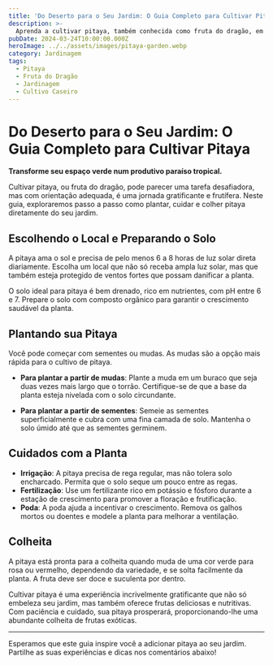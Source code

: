 ```yaml
---
title: 'Do Deserto para o Seu Jardim: O Guia Completo para Cultivar Pitaya'
description: >-
  Aprenda a cultivar pitaya, também conhecida como fruta do dragão, em seu próprio jardim. Este guia completo cobrirá desde o plantio até a colheita, tornando fácil para você desfrutar desta delícia exótica.
pubDate: 2024-03-24T10:00:00.000Z
heroImage: ../../assets/images/pitaya-garden.webp
category: Jardinagem
tags:
  - Pitaya
  - Fruta do Dragão
  - Jardinagem
  - Cultivo Caseiro
---
```


# Do Deserto para o Seu Jardim: O Guia Completo para Cultivar Pitaya

**Transforme seu espaço verde num produtivo paraíso tropical.**

Cultivar pitaya, ou fruta do dragão, pode parecer uma tarefa desafiadora, mas com orientação adequada, é uma jornada gratificante e frutífera. Neste guia, exploraremos passo a passo como plantar, cuidar e colher pitaya diretamente do seu jardim.

## Escolhendo o Local e Preparando o Solo

A pitaya ama o sol e precisa de pelo menos 6 a 8 horas de luz solar direta diariamente. Escolha um local que não só receba ampla luz solar, mas que também esteja protegido de ventos fortes que possam danificar a planta.

O solo ideal para pitaya é bem drenado, rico em nutrientes, com pH entre 6 e 7. Prepare o solo com composto orgânico para garantir o crescimento saudável da planta.

## Plantando sua Pitaya

Você pode começar com sementes ou mudas. As mudas são a opção mais rápida para o cultivo de pitaya.

- **Para plantar a partir de mudas**: Plante a muda em um buraco que seja duas vezes mais largo que o torrão. Certifique-se de que a base da planta esteja nivelada com o solo circundante.

- **Para plantar a partir de sementes**: Semeie as sementes superficialmente e cubra com uma fina camada de solo. Mantenha o solo úmido até que as sementes germinem.

## Cuidados com a Planta

- **Irrigação**: A pitaya precisa de rega regular, mas não tolera solo encharcado. Permita que o solo seque um pouco entre as regas.
- **Fertilização**: Use um fertilizante rico em potássio e fósforo durante a estação de crescimento para promover a floração e frutificação.
- **Poda**: A poda ajuda a incentivar o crescimento. Remova os galhos mortos ou doentes e modele a planta para melhorar a ventilação.

## Colheita

A pitaya está pronta para a colheita quando muda de uma cor verde para rosa ou vermelho, dependendo da variedade, e se solta facilmente da planta. A fruta deve ser doce e suculenta por dentro.

Cultivar pitaya é uma experiência incrivelmente gratificante que não só embeleza seu jardim, mas também oferece frutas deliciosas e nutritivas. Com paciência e cuidado, sua pitaya prosperará, proporcionando-lhe uma abundante colheita de frutas exóticas.

---

Esperamos que este guia inspire você a adicionar pitaya ao seu jardim. Partilhe as suas experiências e dicas nos comentários abaixo!
